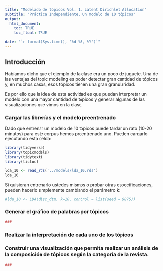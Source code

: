 ```yaml
---
title: "Modelado de tópicos Vol. 1. Latent Dirichlet Allocation"
subtitle: "Práctica Independiente. Un modelo de 10 tópicos"
output: 
  html_document:
    toc: TRUE
    toc_float: TRUE

date: "`r format(Sys.time(), '%d %B, %Y')`"
---
```


## Introducción
Habíamos dicho que el ejemplo de la clase era un poco de juguete. Una de las ventajas del topic modeling es poder detectar gran cantidad de tópicos y, en muchos casos, esos tópicos tienen una gran granularidad.

Es por ello que la idea de esta actividad es que puedan interpretar un modelo con una mayor cantidad de tópicos y generar algunas de las visualizaciones que vimos en la clase.

### Cargar las librerías y el modelo preentrenado
Dado que entrenar un modelo de 10 tópicos puede tardar un rato (10-20 minutos) para este corpus hemos preentrenado uno. Pueden cargarlo ejecutando esta celda:
```r
library(tidyverse)
library(topicmodels)
library(tidytext)
library(tictoc)
```

```r
lda_10 <- read_rds('../models/lda_10.rds')
lda_10
```

Si quisieran entrenarlo ustedes mismos o probar otras especificaciones, pueden hacerlo simplemente cambiando el parámetro k:
```r
#lda_10 <- LDA(disc_dtm, k=10, control = list(seed = 9875))
```


### Generar el gráfico de palabras por tópicos
```r
###
```

### Realizar la interpretación de cada uno de los tópicos



### Construir una visualización que permita realizar un análisis de la composición de tópicos según la categoría de la revista.
```r
###
```

